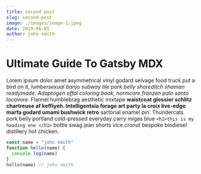 ```yaml
---
title: second post
slug: second-post
image: ./images/image-1.jpeg
date: 2019-06-01
author: john smith
---
```




# Ultimate Guide To Gatsby MDX

Lorem ipsum dolor amet asymmetrical vinyl godard selvage food truck put a bird on it, _lumbersexual banjo subway tile pork belly shoreditch shaman readymade. Adaptogen offal coloring book, normcore franzen palo santo locavore._ Flannel humblebrag aesthetic mixtape **waistcoat glossier schlitz chartreuse af keffiyeh. Intelligentsia forage art party la croix live-edge marfa godard umami bushwick retro** sartorial enamel pin.
Thundercats pork belly portland cold-pressed everyday carry migas blue
`<h1>this is my heading one </h1>`
bottle swag jean shorts vice cronut bespoke biodiesel distillery hot chicken.



<div className="code">

```javascript
const name = "john smith"
function hello(name) {
  console.log(name)
}
hello(name) // john smith
```

</div>

